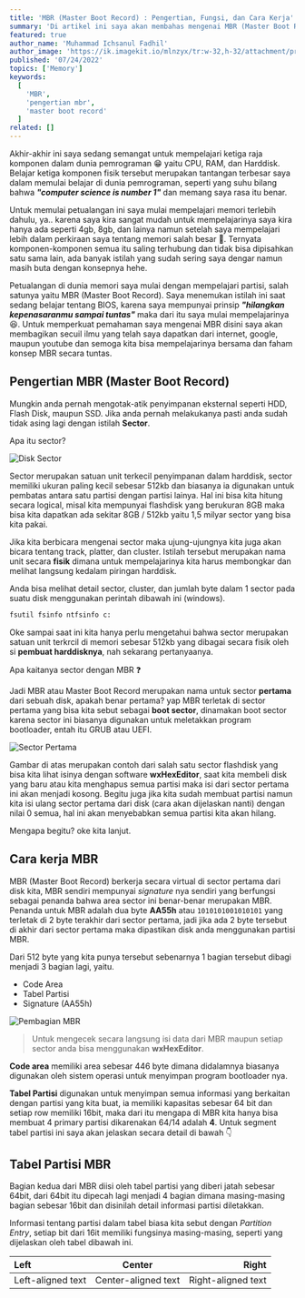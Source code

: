 ---
title: 'MBR (Master Boot Record) : Pengertian, Fungsi, dan Cara Kerja'
summary: 'Di artikel ini saya akan membahas mengenai MBR (Master Boot Record) : Pengertian, Fungsi, dan Cara Kerja.'
featured: true
author_name: 'Muhammad Ichsanul Fadhil'
author_image: 'https://ik.imagekit.io/mlnzyx/tr:w-32,h-32/attachment/profile.webp'
published: '07/24/2022'
topics: ['Memory']
keywords:
  [
    'MBR',
    'pengertian mbr',
    'master boot record'
  ]
related: []
---

Akhir-akhir ini saya sedang semangat untuk mempelajari ketiga raja komponen dalam dunia pemrograman 😁 yaitu CPU, RAM, dan Harddisk. Belajar ketiga komponen fisik tersebut merupakan tantangan terbesar saya dalam memulai belajar di dunia pemrograman, seperti yang suhu bilang bahwa ***"computer science is number 1"*** dan memang saya rasa itu benar.

Untuk memulai petualangan ini saya mulai mempelajari memori terlebih dahulu, ya.. karena saya kira sangat mudah untuk mempelajarinya saya kira hanya ada seperti 4gb, 8gb, dan lainya namun setelah saya mempelajari lebih dalam perkiraan saya tentang memori salah besar 🥲. Ternyata komponen-komponen semua itu saling terhubung dan tidak bisa dipisahkan satu sama lain, ada banyak istilah yang sudah sering saya dengar namun masih buta dengan konsepnya hehe.

Petualangan di dunia memori saya mulai dengan mempelajari partisi, salah satunya yaitu MBR (Master Boot Record). Saya menemukan istilah ini saat sedang belajar tentang BIOS, karena saya mempunyai prinsip ***"hilangkan kepenasaranmu sampai tuntas"*** maka dari itu saya mulai mempelajarinya 😆. Untuk memperkuat pemahaman saya mengenai MBR disini saya akan membagikan secuil ilmu yang telah saya dapatkan dari internet, google, maupun youtube dan semoga kita bisa mempelajarinya bersama dan faham konsep MBR secara tuntas.

## Pengertian MBR (Master Boot Record)

Mungkin anda pernah mengotak-atik penyimpanan eksternal seperti HDD, Flash Disk, maupun SSD. Jika anda pernah melakukanya pasti anda sudah tidak asing lagi dengan istilah **Sector**. 

Apa itu sector?

![Disk Sector](https://ik.imagekit.io/uvma3bkbp/Proyek_Baru_rlY9BpZHt.png?ik-sdk-version=javascript-1.4.3&updatedAt=1658722224720 'Disk Sector')

Sector merupakan satuan unit terkecil penyimpanan dalam harddisk, sector memiliki ukuran paling kecil sebesar 512kb dan biasanya ia digunakan untuk pembatas antara satu partisi dengan partisi lainya. Hal ini bisa kita hitung secara logical, misal kita mempunyai flashdisk yang berukuran 8GB maka bisa kita dapatkan ada sekitar 8GB / 512kb yaitu 1,5 milyar sector yang bisa kita pakai.

Jika kita berbicara mengenai sector maka ujung-ujungnya kita juga akan bicara tentang track, platter, dan cluster. Istilah tersebut merupakan nama unit secara **fisik** dimana untuk mempelajarinya kita harus membongkar dan melihat langsung kedalam piringan harddisk.

Anda bisa melihat detail sector, cluster, dan jumlah byte dalam 1 sector pada suatu disk menggunakan perintah dibawah ini (windows).

```bash
fsutil fsinfo ntfsinfo c:
```

Oke sampai saat ini kita hanya perlu mengetahui bahwa sector merupakan satuan unit terkrcil di memori sebesar 512kb yang dibagai secara fisik oleh si **pembuat harddisknya**, nah sekarang pertanyaanya. 

Apa kaitanya sector dengan MBR ❓

Jadi MBR atau Master Boot Record merupakan nama untuk sector **pertama** dari sebuah disk, apakah benar pertama? yap MBR terletak di sector pertama yang bisa kita sebut sebagai **boot sector**, dinamakan boot sector karena sector ini biasanya digunakan untuk meletakkan program bootloader, entah itu GRUB atau UEFI. 

![Sector Pertama](https://ik.imagekit.io/uvma3bkbp/Screenshot_from_2022-07-25_18-34-32_RRIKvyXFJ.png?ik-sdk-version=javascript-1.4.3&updatedAt=1658748904759 'Sector Pertama')

Gambar di atas merupakan contoh dari salah satu sector flashdisk yang bisa kita lihat isinya dengan software **wxHexEditor**, saat kita membeli disk yang baru atau kita menghapus semua partisi maka isi dari sector pertama ini akan menjadi kosong. Begitu juga jika kita sudah membuat partisi namun kita isi ulang sector pertama dari disk (cara akan dijelaskan nanti) dengan nilai 0 semua, hal ini akan menyebabkan semua partisi kita akan hilang.

Mengapa begitu? oke kita lanjut.

## Cara kerja MBR

MBR (Master Boot Record) berkerja secara virtual di sector pertama dari disk kita, MBR sendiri mempunyai *signature* nya sendiri yang berfungsi sebagai penanda bahwa area sector ini benar-benar merupakan MBR. Penanda untuk MBR adalah dua byte **AA55h** atau `1010101001010101` yang terletak di 2 byte terakhir dari sector pertama, jadi jika ada 2 byte tersebut di akhir dari sector pertama maka dipastikan disk anda menggunakan partisi MBR.

Dari 512 byte yang kita punya tersebut sebenarnya 1 bagian tersebut dibagi menjadi 3 bagian lagi, yaitu.

* Code Area
* Tabel Partisi
* Signature (AA55h)

![Pembagian MBR](https://ik.imagekit.io/uvma3bkbp/Capture_TXtwcK3e2.PNG?ik-sdk-version=javascript-1.4.3&updatedAt=1658727652624 'Pembagian MBR')

> Untuk mengecek secara langsung isi data dari MBR maupun setiap sector anda bisa menggunakan **wxHexEditor**.

**Code area** memiliki area sebesar 446 byte dimana didalamnya biasanya digunakan oleh sistem operasi untuk menyimpan program bootloader nya.

**Tabel Partisi** digunakan untuk menyimpan semua informasi yang berkaitan dengan partisi yang kita buat, ia memiliki kapasitas sebesar 64 bit dan setiap row memiliki 16bit, maka dari itu mengapa di MBR kita hanya bisa membuat 4 primary partisi dikarenakan 64/14 adalah **4**. Untuk segment tabel partisi ini saya akan jelaskan secara detail di bawah 👇

## Tabel Partisi MBR

Bagian kedua dari MBR diisi oleh tabel partisi yang diberi jatah sebesar 64bit, dari 64bit itu dipecah lagi menjadi 4 bagian dimana masing-masing bagian sebesar 16bit dan disinilah detail informasi partisi diletakkan.

Informasi tentang partisi dalam tabel biasa kita sebut dengan *Partition Entry*, setiap bit dari 16it memiliki fungsinya masing-masing, seperti yang dijelaskan oleh tabel dibawah ini.

| Left | Center | Right |
| :--- | :----: | ----: |
| Left-aligned text | Center-aligned text | Right-aligned text |











